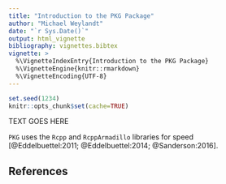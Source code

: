 ```yaml
---
title: "Introduction to the PKG Package"
author: "Michael Weylandt"
date: "`r Sys.Date()`"
output: html_vignette
bibliography: vignettes.bibtex
vignette: >
  %\VignetteIndexEntry{Introduction to the PKG Package}
  %\VignetteEngine{knitr::rmarkdown}
  %\VignetteEncoding{UTF-8}
---
```


```r
set.seed(1234)
knitr::opts_chunk$set(cache=TRUE)
```

TEXT GOES HERE

`PKG` uses the `Rcpp` and `RcppArmadillo` libraries for speed
[@Eddelbuettel:2011; @Eddelbuettel:2014; @Sanderson:2016]. 

## References


